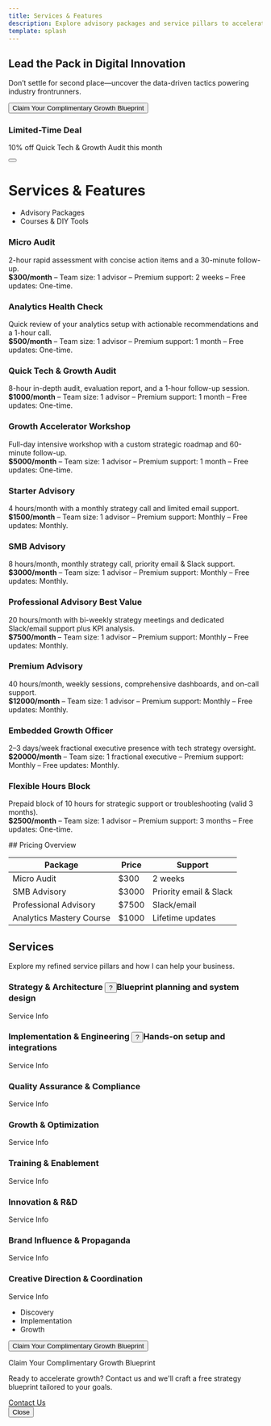 ```yaml
---
title: Services & Features
description: Explore advisory packages and service pillars to accelerate your growth.
template: splash
---
```

<div class="carbon-container services-page">
<section class="carbon-hero">
  <h1>Lead the Pack in Digital Innovation</h1>
  <p>Don’t settle for second place—uncover the data-driven tactics powering industry frontrunners.</p>
  <button data-modal-target="#blueprint-modal" class="bx--btn bx--btn--primary">Claim Your Complimentary Growth Blueprint</button>
</section>
<div class="bx--toast-notification" role="alert">
  <div class="bx--toast-notification__details">
    <h3 class="bx--toast-notification__title">Limited-Time Deal</h3>
    <p class="bx--toast-notification__subtitle">10% off Quick Tech & Growth Audit this month</p>
  </div>
  <button class="bx--toast-notification__close-button" type="button" aria-label="close"></button>
</div>


# Services & Features

<section>
<div data-tabs class="bx--tabs">
  <ul class="bx--tabs__nav" role="tablist">
    <li class="bx--tabs__nav-item bx--tabs__nav-item--selected" data-target="#advisory" role="tab">Advisory Packages</li>
    <li class="bx--tabs__nav-item" data-target="#courses" role="tab">Courses & DIY Tools</li>
  </ul>
  <div id="advisory" class="bx--tab-content" role="tabpanel">
<div class="bx--grid bx--grid--condensed">
  <div class="bx--row">
    <div class="bx--col-sm-12 bx--col-md-6 bx--col-lg-4">
      <div class="bx--tile">
        <h3>Micro Audit</h3>
        <p>2-hour rapid assessment with concise action items and a 30-minute follow-up.<br />
        <strong>$300/month</strong> – Team size: 1 advisor – Premium support: 2 weeks – Free updates: One-time.</p>
      </div>
    </div>
    <div class="bx--col-sm-12 bx--col-md-6 bx--col-lg-4">
      <div class="bx--tile">
        <h3>Analytics Health Check</h3>
        <p>Quick review of your analytics setup with actionable recommendations and a 1-hour call.<br />
        <strong>$500/month</strong> – Team size: 1 advisor – Premium support: 1 month – Free updates: One-time.</p>
      </div>
    </div>
    <div class="bx--col-sm-12 bx--col-md-6 bx--col-lg-4">
      <div class="bx--tile">
        <h3>Quick Tech &amp; Growth Audit</h3>
        <p>8-hour in-depth audit, evaluation report, and a 1-hour follow-up session.<br />
        <strong>$1000/month</strong> – Team size: 1 advisor – Premium support: 1 month – Free updates: One-time.</p>
      </div>
    </div>
    <div class="bx--col-sm-12 bx--col-md-6 bx--col-lg-4">
      <div class="bx--tile">
        <h3>Growth Accelerator Workshop</h3>
        <p>Full-day intensive workshop with a custom strategic roadmap and 60-minute follow-up.<br />
        <strong>$5000/month</strong> – Team size: 1 advisor – Premium support: 1 month – Free updates: One-time.</p>
      </div>
    </div>
    <div class="bx--col-sm-12 bx--col-md-6 bx--col-lg-4">
      <div class="bx--tile">
        <h3>Starter Advisory</h3>
        <p>4 hours/month with a monthly strategy call and limited email support.<br />
        <strong>$1500/month</strong> – Team size: 1 advisor – Premium support: Monthly – Free updates: Monthly.</p>
      </div>
    </div>
    <div class="bx--col-sm-12 bx--col-md-6 bx--col-lg-4">
      <div class="bx--tile">
        <h3>SMB Advisory</h3>
        <p>8 hours/month, monthly strategy call, priority email &amp; Slack support.<br />
        <strong>$3000/month</strong> – Team size: 1 advisor – Premium support: Monthly – Free updates: Monthly.</p>
      </div>
    </div>
    <div class="bx--col-sm-12 bx--col-md-6 bx--col-lg-4">
      <div class="bx--tile">
        <h3>Professional Advisory <span class="bx--tag bx--tag--green">Best Value</span></h3>
        <p>20 hours/month with bi-weekly strategy meetings and dedicated Slack/email support plus KPI analysis.<br />
        <strong>$7500/month</strong> – Team size: 1 advisor – Premium support: Monthly – Free updates: Monthly.</p>
      </div>
    </div>
    <div class="bx--col-sm-12 bx--col-md-6 bx--col-lg-4">
      <div class="bx--tile">
        <h3>Premium Advisory</h3>
        <p>40 hours/month, weekly sessions, comprehensive dashboards, and on-call support.<br />
        <strong>$12000/month</strong> – Team size: 1 advisor – Premium support: Monthly – Free updates: Monthly.</p>
      </div>
    </div>
    <div class="bx--col-sm-12 bx--col-md-6 bx--col-lg-4">
      <div class="bx--tile">
        <h3>Embedded Growth Officer</h3>
        <p>2–3 days/week fractional executive presence with tech strategy oversight.<br />
        <strong>$20000/month</strong> – Team size: 1 fractional executive – Premium support: Monthly – Free updates: Monthly.</p>
      </div>
    </div>
    <div class="bx--col-sm-12 bx--col-md-6 bx--col-lg-4">
      <div class="bx--tile">
        <h3>Flexible Hours Block</h3>
        <p>Prepaid block of 10 hours for strategic support or troubleshooting (valid 3 months).<br />
        <strong>$2500/month</strong> – Team size: 1 advisor – Premium support: 3 months – Free updates: One-time.</p>
      </div>
    </div>
  </div>
</div>
</div>
</section>
<div id="courses" class="bx--tab-content" role="tabpanel" hidden>
<div class="bx--grid bx--grid--condensed">
  <div class="bx--row">
    <div class="bx--col-sm-12 bx--col-md-6 bx--col-lg-4">
      <div class="bx--tile">
        <h3>DIY Growth Toolkit</h3>
        <p>Templates, guides, and quarterly educational webinars with lifetime access.<br />
        <strong>$500/month</strong> – Team size: Unlimited access – Premium support: Lifetime – Free updates: Quarterly.</p>
      </div>
    </div>
    <div class="bx--col-sm-12 bx--col-md-6 bx--col-lg-4">
      <div class="bx--tile">
        <h3>Analytics Mastery Course</h3>
        <p>Complete self-paced analytics training with lifetime updates and monthly live Q&amp;A sessions.<br />
        <strong>$1000/month</strong> – Team size: Unlimited access – Premium support: Lifetime – Free updates: Monthly.</p>
      </div>
    </div>
  </div>
</div>
</div>
</div>
## Pricing Overview

<section>
<table class="bx--data-table bx--data-table--compact">
  <thead>
    <tr><th>Package</th><th>Price</th><th>Support</th></tr>
  </thead>
  <tbody>
    <tr><td>Micro Audit</td><td>$300</td><td>2 weeks</td></tr>
    <tr><td>SMB Advisory</td><td>$3000</td><td>Priority email & Slack</td></tr>
    <tr><td>Professional Advisory</td><td>$7500</td><td>Slack/email</td></tr>
    <tr><td>Analytics Mastery Course</td><td>$1000</td><td>Lifetime updates</td></tr>
  </tbody>

</table>
</section>


## Services

<section>
Explore my refined service pillars and how I can help your business.

<div class="bx--grid bx--grid--condensed">
  <div class="bx--row">
    <div class="bx--col-sm-12 bx--col-md-6 bx--col-lg-4"><h3>Strategy &amp; Architecture <span data-toggletip class="bx--toggletip"><button class="bx--toggletip-label">?</button><span class="bx--toggletip-content">Blueprint planning and system design</span></span></h3><p>Service Info</p></div>
    <div class="bx--col-sm-12 bx--col-md-6 bx--col-lg-4"><h3>Implementation &amp; Engineering <span data-toggletip class="bx--toggletip"><button class="bx--toggletip-label">?</button><span class="bx--toggletip-content">Hands-on setup and integrations</span></span></h3><p>Service Info</p></div>
    <div class="bx--col-sm-12 bx--col-md-6 bx--col-lg-4"><h3>Quality Assurance &amp; Compliance</h3><p>Service Info</p></div>
    <div class="bx--col-sm-12 bx--col-md-6 bx--col-lg-4"><h3>Growth &amp; Optimization</h3><p>Service Info</p></div>
    <div class="bx--col-sm-12 bx--col-md-6 bx--col-lg-4"><h3>Training &amp; Enablement</h3><p>Service Info</p></div>
    <div class="bx--col-sm-12 bx--col-md-6 bx--col-lg-4"><h3>Innovation &amp; R&amp;D</h3><p>Service Info</p></div>
    <div class="bx--col-sm-12 bx--col-md-6 bx--col-lg-4"><h3>Brand Influence &amp; Propaganda</h3><p>Service Info</p></div>
    <div class="bx--col-sm-12 bx--col-md-6 bx--col-lg-4"><h3>Creative Direction &amp; Coordination</h3><p>Service Info</p></div>
  </div>
</div>
<ul class="bx--progress">
  <li class="bx--progress-step bx--progress-step--current">
    <span class="bx--progress-label">Discovery</span>
  </li>
  <li class="bx--progress-step">
    <span class="bx--progress-label">Implementation</span>
  </li>
  <li class="bx--progress-step">
    <span class="bx--progress-label">Growth</span>
  </li>
</ul>


<button data-modal-target="#blueprint-modal" class="bx--btn bx--btn--primary">Claim Your Complimentary Growth Blueprint</button>

</section>

</div>

<div data-modal id="blueprint-modal" class="bx--modal" tabindex="-1" role="dialog">
  <div class="bx--modal-container">
    <p class="bx--modal-header__heading bx--type-beta">Claim Your Complimentary Growth Blueprint</p>
    <div class="bx--modal-content">
      <p>Ready to accelerate growth? Contact us and we'll craft a free strategy blueprint tailored to your goals.</p>
      <a href="/community/contact/" class="bx--btn bx--btn--primary">Contact Us</a>
    </div>
    <div class="bx--modal-footer">
      <button class="bx--btn bx--btn--secondary" data-modal-close>Close</button>
    </div>
  </div>
</div>
